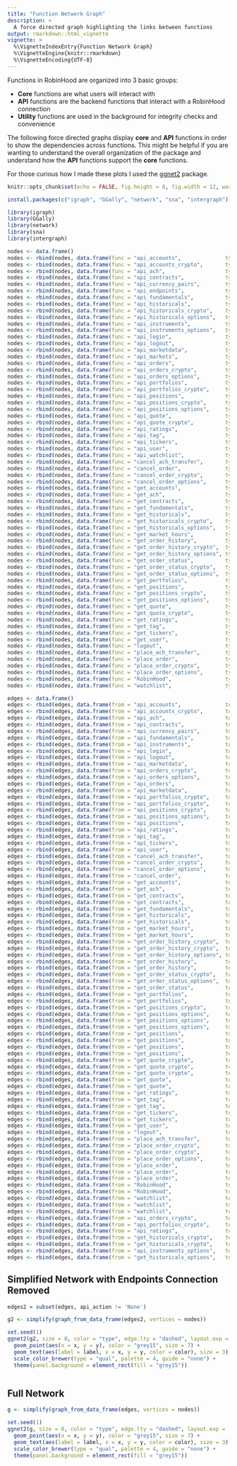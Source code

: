 ```yaml
---
title: "Function Network Graph"
description: >
  A force directed graph highlighting the links between functions
output: rmarkdown::html_vignette
vignette: >
  %\VignetteIndexEntry{Function Network Graph}
  %\VignetteEngine{knitr::rmarkdown}
  %\VignetteEncoding{UTF-8}
---
```


Functions in RobinHood are organized into 3 basic groups:

  - **Core** functions are what users will interact with
  - **API** functions are the backend functions that interact with a RobinHood connection
  - **Utility** functions are used in the background for integrity checks and convenience

The following force directed graphs display **core** and **API** functions in order to show the dependencies across functions. This might be helpful if you are wanting to understand the overall organization of the package and understand how the **API** functions support the **core** functions.

For those curious how I made these plots I used the [ggnet2](https://briatte.github.io/ggnet/) package.

```r
knitr::opts_chunk$set(echo = FALSE, fig.height = 8, fig.width = 12, warnings = FALSE, message = FALSE, comment = NA)
```


```r
install.packages(c("igraph", "GGally", "network", "sna", "intergraph"))

library(igraph)
library(GGally)
library(network)
library(sna)
library(intergraph)

nodes <- data.frame()
nodes <- rbind(nodes, data.frame(func = "api_accounts",              type = "API",     category = ""))
nodes <- rbind(nodes, data.frame(func = "api_accounts_crypto",       type = "API",     category = ""))
nodes <- rbind(nodes, data.frame(func = "api_ach",                   type = "API",     category = ""))
nodes <- rbind(nodes, data.frame(func = "api_contracts",             type = "API",     category = ""))
nodes <- rbind(nodes, data.frame(func = "api_currency_pairs",        type = "API",     category = ""))
nodes <- rbind(nodes, data.frame(func = "api_endpoints",             type = "API",     category = ""))
nodes <- rbind(nodes, data.frame(func = "api_fundamentals",          type = "API",     category = ""))
nodes <- rbind(nodes, data.frame(func = "api_historicals",           type = "API",     category = ""))
nodes <- rbind(nodes, data.frame(func = "api_historicals_crypto",    type = "API",     category = ""))
nodes <- rbind(nodes, data.frame(func = "api_historicals_options",   type = "API",     category = ""))
nodes <- rbind(nodes, data.frame(func = "api_instruments",           type = "API",     category = ""))
nodes <- rbind(nodes, data.frame(func = "api_instruments_options",   type = "API",     category = ""))
nodes <- rbind(nodes, data.frame(func = "api_login",                 type = "API",     category = ""))
nodes <- rbind(nodes, data.frame(func = "api_logout",                type = "API",     category = ""))
nodes <- rbind(nodes, data.frame(func = "api_marketdata",            type = "API",     category = ""))
nodes <- rbind(nodes, data.frame(func = "api_markets",               type = "API",     category = ""))
nodes <- rbind(nodes, data.frame(func = "api_orders",                type = "API",     category = ""))
nodes <- rbind(nodes, data.frame(func = "api_orders_crypto",         type = "API",     category = ""))
nodes <- rbind(nodes, data.frame(func = "api_orders_options",        type = "API",     category = ""))
nodes <- rbind(nodes, data.frame(func = "api_portfolios",            type = "API",     category = ""))
nodes <- rbind(nodes, data.frame(func = "api_portfolios_crypto",     type = "API",     category = ""))
nodes <- rbind(nodes, data.frame(func = "api_positions",             type = "API",     category = ""))
nodes <- rbind(nodes, data.frame(func = "api_positions_crypto",      type = "API",     category = ""))
nodes <- rbind(nodes, data.frame(func = "api_positions_options",     type = "API",     category = ""))
nodes <- rbind(nodes, data.frame(func = "api_quote",                 type = "API",     category = ""))
nodes <- rbind(nodes, data.frame(func = "api_quote_crypto",          type = "API",     category = ""))
nodes <- rbind(nodes, data.frame(func = "api_ratings",               type = "API",     category = ""))
nodes <- rbind(nodes, data.frame(func = "api_tag",                   type = "API",     category = ""))
nodes <- rbind(nodes, data.frame(func = "api_tickers",               type = "API",     category = ""))
nodes <- rbind(nodes, data.frame(func = "api_user",                  type = "API",     category = ""))
nodes <- rbind(nodes, data.frame(func = "api_watchlist",             type = "API",     category = ""))
nodes <- rbind(nodes, data.frame(func = "cancel_ach_transfer",       type = "Core",    category = ""))
nodes <- rbind(nodes, data.frame(func = "cancel_order",              type = "Core",    category = ""))
nodes <- rbind(nodes, data.frame(func = "cancel_order_crypto",       type = "Core",    category = ""))
nodes <- rbind(nodes, data.frame(func = "cancel_order_options",      type = "Core",    category = ""))
nodes <- rbind(nodes, data.frame(func = "get_accounts",              type = "Core",    category = ""))
nodes <- rbind(nodes, data.frame(func = "get_ach",                   type = "Core",    category = ""))
nodes <- rbind(nodes, data.frame(func = "get_contracts",             type = "Core",    category = ""))
nodes <- rbind(nodes, data.frame(func = "get_fundamentals",          type = "Core",    category = ""))
nodes <- rbind(nodes, data.frame(func = "get_historicals",           type = "Core",    category = ""))
nodes <- rbind(nodes, data.frame(func = "get_historicals_crypto",    type = "Core",    category = ""))
nodes <- rbind(nodes, data.frame(func = "get_historicals_options",   type = "Core",    category = ""))
nodes <- rbind(nodes, data.frame(func = "get_market_hours",          type = "Core",    category = ""))
nodes <- rbind(nodes, data.frame(func = "get_order_history",         type = "Core",    category = ""))
nodes <- rbind(nodes, data.frame(func = "get_order_history_crypto",  type = "Core",    category = ""))
nodes <- rbind(nodes, data.frame(func = "get_order_history_options", type = "Core",    category = ""))
nodes <- rbind(nodes, data.frame(func = "get_order_status",          type = "Core",    category = ""))
nodes <- rbind(nodes, data.frame(func = "get_order_status_crypto",   type = "Core",    category = ""))
nodes <- rbind(nodes, data.frame(func = "get_order_status_options",  type = "Core",    category = ""))
nodes <- rbind(nodes, data.frame(func = "get_portfolios",            type = "Core",    category = ""))
nodes <- rbind(nodes, data.frame(func = "get_positions",             type = "Core",    category = ""))
nodes <- rbind(nodes, data.frame(func = "get_positions_crypto",      type = "Core",    category = ""))
nodes <- rbind(nodes, data.frame(func = "get_positions_options",     type = "Core",    category = ""))
nodes <- rbind(nodes, data.frame(func = "get_quote",                 type = "Core",    category = ""))
nodes <- rbind(nodes, data.frame(func = "get_quote_crypto",          type = "Core",    category = ""))
nodes <- rbind(nodes, data.frame(func = "get_ratings",               type = "Core",    category = ""))
nodes <- rbind(nodes, data.frame(func = "get_tag",                   type = "Core",    category = ""))
nodes <- rbind(nodes, data.frame(func = "get_tickers",               type = "Core",    category = ""))
nodes <- rbind(nodes, data.frame(func = "get_user",                  type = "Core",    category = ""))
nodes <- rbind(nodes, data.frame(func = "logout",                    type = "Core",    category = ""))
nodes <- rbind(nodes, data.frame(func = "place_ach_transfer",        type = "Core",    category = ""))
nodes <- rbind(nodes, data.frame(func = "place_order",               type = "Core",    category = ""))
nodes <- rbind(nodes, data.frame(func = "place_order_crypto",        type = "Core",    category = ""))
nodes <- rbind(nodes, data.frame(func = "place_order_options",       type = "Core",    category = ""))
nodes <- rbind(nodes, data.frame(func = "RobinHood",                 type = "Core",    category = ""))
nodes <- rbind(nodes, data.frame(func = "watchlist",                 type = "Core",    category = ""))

edges <- data.frame()
edges <- rbind(edges, data.frame(from = "api_accounts",              to = "api_endpoints",           api_action = "None"))
edges <- rbind(edges, data.frame(from = "api_accounts_crypto",       to = "api_endpoints",           api_action = "None"))
edges <- rbind(edges, data.frame(from = "api_ach",                   to = "api_endpoints",           api_action = "None"))
edges <- rbind(edges, data.frame(from = "api_contracts",             to = "api_endpoints",           api_action = "None"))
edges <- rbind(edges, data.frame(from = "api_currency_pairs",        to = "api_endpoints",           api_action = "None"))
edges <- rbind(edges, data.frame(from = "api_fundamentals",          to = "api_endpoints",           api_action = "None"))
edges <- rbind(edges, data.frame(from = "api_instruments",           to = "api_endpoints",           api_action = "None"))
edges <- rbind(edges, data.frame(from = "api_login",                 to = "api_endpoints",           api_action = "None"))
edges <- rbind(edges, data.frame(from = "api_logout",                to = "api_endpoints",           api_action = "None"))
edges <- rbind(edges, data.frame(from = "api_marketdata",            to = "api_endpoints",           api_action = "None"))
edges <- rbind(edges, data.frame(from = "api_orders_crypto",         to = "api_endpoints",           api_action = "None"))
edges <- rbind(edges, data.frame(from = "api_orders_options",        to = "api_endpoints",           api_action = "None"))
edges <- rbind(edges, data.frame(from = "api_orders",                to = "api_endpoints",           api_action = "None"))
edges <- rbind(edges, data.frame(from = "api_marketdata",            to = "api_endpoints",           api_action = "None"))
edges <- rbind(edges, data.frame(from = "api_portfolios_crypto",     to = "api_endpoints",           api_action = "None"))
edges <- rbind(edges, data.frame(from = "api_portfolios_crypto",     to = "api_accounts_crypto",     api_action = "None"))
edges <- rbind(edges, data.frame(from = "api_positions_crypto",      to = "api_endpoints",           api_action = "None"))
edges <- rbind(edges, data.frame(from = "api_positions_options",     to = "api_endpoints",           api_action = "None"))
edges <- rbind(edges, data.frame(from = "api_positions",             to = "api_endpoints",           api_action = "None"))
edges <- rbind(edges, data.frame(from = "api_ratings",               to = "api_endpoints",           api_action = "None"))
edges <- rbind(edges, data.frame(from = "api_tag",                   to = "api_endpoints",           api_action = "None"))
edges <- rbind(edges, data.frame(from = "api_tickers",               to = "api_endpoints",           api_action = "None"))
edges <- rbind(edges, data.frame(from = "api_user",                  to = "api_endpoints",           api_action = "None"))
edges <- rbind(edges, data.frame(from = "cancel_ach_transfer",       to = "api_ach",                 api_action = "PUT"))
edges <- rbind(edges, data.frame(from = "cancel_order_crypto",       to = "api_orders_crypto",       api_action = "PUT"))
edges <- rbind(edges, data.frame(from = "cancel_order_options",      to = "api_orders_options",      api_action = "PUT"))
edges <- rbind(edges, data.frame(from = "cancel_order",              to = "api_orders",              api_action = "PUT"))
edges <- rbind(edges, data.frame(from = "get_accounts",              to = "api_accounts",            api_action = "GET"))
edges <- rbind(edges, data.frame(from = "get_ach",                   to = "api_ach",                 api_action = "GET"))
edges <- rbind(edges, data.frame(from = "get_contracts",             to = "api_contracts",           api_action = "GET"))
edges <- rbind(edges, data.frame(from = "get_contracts",             to = "api_marketdata",          api_action = "GET"))
edges <- rbind(edges, data.frame(from = "get_fundamentals",          to = "api_fundamentals",        api_action = "GET"))
edges <- rbind(edges, data.frame(from = "get_historicals",           to = "api_endpoints",           api_action = "None"))
edges <- rbind(edges, data.frame(from = "get_historicals",           to = "api_historicals",         api_action = "GET"))
edges <- rbind(edges, data.frame(from = "get_market_hours",          to = "api_markets",             api_action = "GET"))
edges <- rbind(edges, data.frame(from = "get_market_hours",          to = "api_endpoints",           api_action = "None"))
edges <- rbind(edges, data.frame(from = "get_order_history_crypto",  to = "api_orders_crypto",       api_action = "GET"))
edges <- rbind(edges, data.frame(from = "get_order_history_crypto",  to = "api_currency_pairs",      api_action = "GET"))
edges <- rbind(edges, data.frame(from = "get_order_history_options", to = "api_orders_options",      api_action = "GET"))
edges <- rbind(edges, data.frame(from = "get_order_history",         to = "api_orders",              api_action = "GET"))
edges <- rbind(edges, data.frame(from = "get_order_history",         to = "api_instruments",         api_action = "GET"))
edges <- rbind(edges, data.frame(from = "get_order_status_crypto",   to = "api_orders_crypto",       api_action = "GET"))
edges <- rbind(edges, data.frame(from = "get_order_status_options",  to = "api_orders",              api_action = "GET"))
edges <- rbind(edges, data.frame(from = "get_order_status",          to = "api_orders",              api_action = "GET"))
edges <- rbind(edges, data.frame(from = "get_portfolios",            to = "api_endpoints",           api_action = "None"))
edges <- rbind(edges, data.frame(from = "get_portfolios",            to = "api_portfolios",          api_action = "GET"))
edges <- rbind(edges, data.frame(from = "get_positions_crypto",      to = "api_positions_crypto",    api_action = "GET"))
edges <- rbind(edges, data.frame(from = "get_positions_options",     to = "api_positions_options",   api_action = "GET"))
edges <- rbind(edges, data.frame(from = "get_positions_options",     to = "api_instruments_options", api_action = "GET"))
edges <- rbind(edges, data.frame(from = "get_positions_options",     to = "api_marketdata",          api_action = "GET"))
edges <- rbind(edges, data.frame(from = "get_positions",             to = "api_positions",           api_action = "GET"))
edges <- rbind(edges, data.frame(from = "get_positions",             to = "api_instruments",         api_action = "GET"))
edges <- rbind(edges, data.frame(from = "get_positions",             to = "api_endpoints",           api_action = "None"))
edges <- rbind(edges, data.frame(from = "get_positions",             to = "api_quote",               api_action = "GET"))
edges <- rbind(edges, data.frame(from = "get_quote_crypto",          to = "api_currency_pairs",      api_action = "GET"))
edges <- rbind(edges, data.frame(from = "get_quote_crypto",          to = "api_endpoints",           api_action = "None"))
edges <- rbind(edges, data.frame(from = "get_quote_crypto",          to = "api_quote_crypto",        api_action = "GET"))
edges <- rbind(edges, data.frame(from = "get_quote",                 to = "api_endpoints",           api_action = "None"))
edges <- rbind(edges, data.frame(from = "get_quote",                 to = "api_quote",               api_action = "GET"))
edges <- rbind(edges, data.frame(from = "get_ratings",               to = "api_ratings",             api_action = "GET"))
edges <- rbind(edges, data.frame(from = "get_tag",                   to = "api_tag",                 api_action = "GET"))
edges <- rbind(edges, data.frame(from = "get_tag",                   to = "api_instruments",         api_action = "GET"))
edges <- rbind(edges, data.frame(from = "get_tickers",               to = "api_tickers",             api_action = "GET"))
edges <- rbind(edges, data.frame(from = "get_tickers",               to = "get_fundamentals",        api_action = "GET"))
edges <- rbind(edges, data.frame(from = "get_user",                  to = "api_user",                api_action = "GET"))
edges <- rbind(edges, data.frame(from = "logout",                    to = "api_logout",              api_action = "POST"))
edges <- rbind(edges, data.frame(from = "place_ach_transfer",        to = "api_ach",                 api_action = "POST"))
edges <- rbind(edges, data.frame(from = "place_order_crypto",        to = "api_currency_pairs",      api_action = "GET"))
edges <- rbind(edges, data.frame(from = "place_order_crypto",        to = "api_orders_crypto",       api_action = "POST"))
edges <- rbind(edges, data.frame(from = "place_order_options",       to = "api_orders_options",      api_action = "POST"))
edges <- rbind(edges, data.frame(from = "place_order",               to = "api_endpoints",           api_action = "None"))
edges <- rbind(edges, data.frame(from = "place_order",               to = "api_quote",               api_action = "GET"))
edges <- rbind(edges, data.frame(from = "place_order",               to = "api_orders",              api_action = "POST"))
edges <- rbind(edges, data.frame(from = "RobinHood",                 to = "api_login",               api_action = "POST"))
edges <- rbind(edges, data.frame(from = "RobinHood",                 to = "api_accounts",            api_action = "GET"))
edges <- rbind(edges, data.frame(from = "watchlist",                 to = "api_endpoints",           api_action = "None"))
edges <- rbind(edges, data.frame(from = "watchlist",                 to = "api_watchlist",           api_action = "GET"))
edges <- rbind(edges, data.frame(from = "watchlist",                 to = "api_fundamentals",        api_action = "Mixed"))
edges <- rbind(edges, data.frame(from = "api_orders_crypto",         to = "api_accounts_crypto",     api_action = "GET"))
edges <- rbind(edges, data.frame(from = "api_portfolios_crypto",     to = "api_accounts_crypto",     api_action = "GET"))
edges <- rbind(edges, data.frame(from = "api_ratings",               to = "api_instruments",         api_action = "GET"))
edges <- rbind(edges, data.frame(from = "get_historicals_crypto",    to = "api_historicals_crypto",  api_action = "GET"))
edges <- rbind(edges, data.frame(from = "get_historicals_crypto",    to = "api_currency_pairs",      api_action = "GET"))
edges <- rbind(edges, data.frame(from = "api_instruments_options",   to = "api_historicals_options", api_action = "GET"))
edges <- rbind(edges, data.frame(from = "get_historicals_options",   to = "api_historicals_options", api_action = "GET"))

```

## Simplified Network with Endpoints Connection Removed

```r

edges2 = subset(edges, api_action != 'None')

g2 <- simplify(graph_from_data_frame(edges2, vertices = nodes))

set.seed(1)
ggnet2(g2, size = 0, color = "type", edge.lty = "dashed", layout.exp = .15) +
  geom_point(aes(x = x, y = y), color = "grey15", size = 7) +
  geom_text(aes(label = label, x = x, y = y, color = color), size = 3) +
  scale_color_brewer(type = "qual", palette = 4, guide = "none") +
  theme(panel.background = element_rect(fill = "grey15"))



```


## Full Network

```r

g <- simplify(graph_from_data_frame(edges, vertices = nodes))

set.seed(1)
ggnet2(g, size = 0, color = "type", edge.lty = "dashed", layout.exp = .15) +
  geom_point(aes(x = x, y = y), color = "grey15", size = 7) +
  geom_text(aes(label = label, x = x, y = y, color = color), size = 3) +
  scale_color_brewer(type = "qual", palette = 4, guide = "none") +
  theme(panel.background = element_rect(fill = "grey15"))


```
